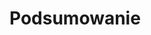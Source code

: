 # Podsumowanie {#podsumowanie}

<!-- Podsumowanie pracy jest w pewnym sensie znacznie rozbudowanym abstraktem.  -->
<!-- Należy wyliczyć i opisać osiągnięcia uzyskane w pracy dyplomowej. -->
<!-- Tutaj jednak (w przeciwieństwie do np. rozdziału [-@sec-wprowadzenie]) należy przechodzić od szczegółu do ogółu - co zostało stworzone/określone, jak zostało to zrobione, jakie ma to konsekwencje, itd. -->

<!-- Ten rozdział powinien też zawierać opis kwestii, których nie udało się rozwiązać w pracy dyplomowej (i dlaczego się nie udało) oraz pomysły na przyszłe ulepszenie uzyskanych wyników lub dalsze badania. -->
